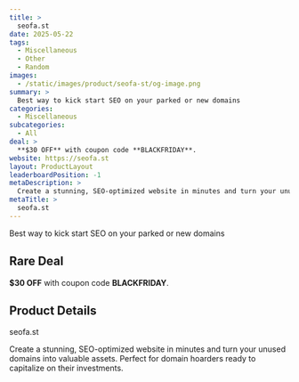 ```yaml
---
title: >
  seofa.st
date: 2025-05-22
tags:
  - Miscellaneous
  - Other
  - Random
images:
  - /static/images/product/seofa-st/og-image.png
summary: >
  Best way to kick start SEO on your parked or new domains
categories:
  - Miscellaneous
subcategories:
  - All
deal: >
  **$30 OFF** with coupon code **BLACKFRIDAY**.
website: https://seofa.st
layout: ProductLayout
leaderboardPosition: -1
metaDescription: >
  Create a stunning, SEO-optimized website in minutes and turn your unused domains into valuable assets. Perfect for domain hoarders ready to capitalize on their investments.
metaTitle: >
  seofa.st
---
```

Best way to kick start SEO on your parked or new domains

## Rare Deal

**$30 OFF** with coupon code **BLACKFRIDAY**.

## Product Details

seofa.st

Create a stunning, SEO-optimized website in minutes and turn your unused domains into valuable assets. Perfect for domain hoarders ready to capitalize on their investments.
